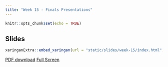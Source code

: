 ```yaml
---
title: "Week 15 - Finals Presentations"
---
```


```r
knitr::opts_chunk$set(echo = TRUE)
```


## Slides

```r
xaringanExtra::embed_xaringan(url = "static/slides/week-15/index.html", ratio = "16:9")
```

[PDF download](static/slides/week-15/week-15.pdf) [Full Screen](static/slides/week-15/index.html)

